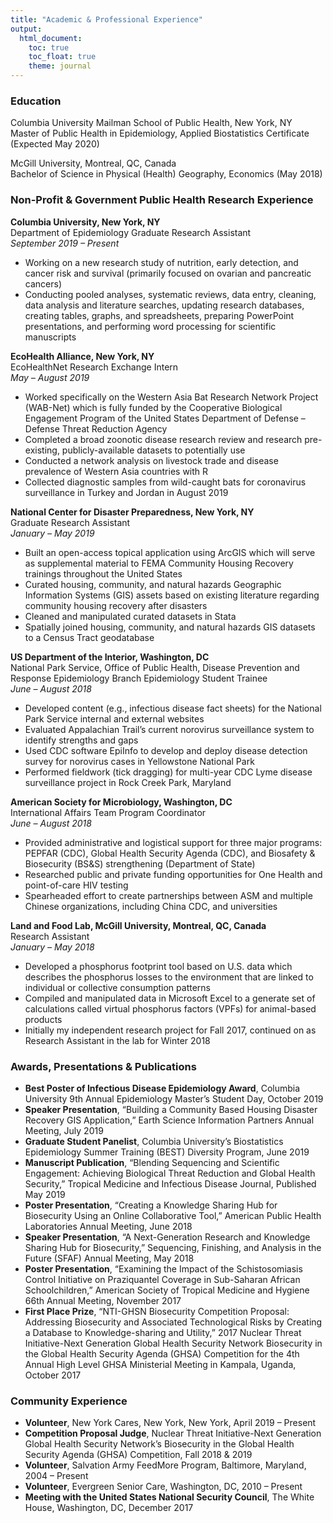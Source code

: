 ```yaml
---
title: "Academic & Professional Experience"
output: 
  html_document:
    toc: true
    toc_float: true
    theme: journal
---
```


### Education
Columbia University Mailman School of Public Health, New York, NY     
Master of Public Health in Epidemiology, Applied Biostatistics Certificate (Expected May 2020)


McGill University, Montreal, QC, Canada 	
Bachelor of Science in Physical (Health) Geography, Economics (May 2018)          



### Non-Profit & Government Public Health Research Experience
**Columbia University, New York, NY**      
Department of Epidemiology
Graduate Research Assistant     
*September 2019 – Present*

* Working on a new research study of nutrition, early detection, and cancer risk and survival (primarily focused on ovarian and pancreatic cancers)
* Conducting pooled analyses, systematic reviews, data entry, cleaning, data analysis and literature searches, updating research databases, creating tables, graphs, and spreadsheets, preparing PowerPoint presentations, and performing word processing for scientific manuscripts

**EcoHealth Alliance, New York, NY**     
EcoHealthNet Research Exchange Intern     
*May – August 2019*

* Worked specifically on the Western Asia Bat Research Network Project (WAB-Net) which is fully funded by the Cooperative Biological Engagement Program of the United States Department of Defense – Defense Threat Reduction Agency
* Completed a broad zoonotic disease research review and research pre-existing, publicly-available datasets to potentially use
* Conducted a network analysis on livestock trade and disease prevalence of Western Asia countries with R
* Collected diagnostic samples from wild-caught bats for coronavirus surveillance in Turkey and Jordan in August 2019


**National Center for Disaster Preparedness, New York, NY**     
Graduate Research Assistant     
*January – May 2019*

*	Built an open-access topical application using ArcGIS which will serve as supplemental material to FEMA Community Housing Recovery trainings throughout the United States
*	Curated housing, community, and natural hazards Geographic Information Systems (GIS) assets based on existing literature regarding community housing recovery after disasters
*	Cleaned and manipulated curated datasets in Stata
*	Spatially joined housing, community, and natural hazards GIS datasets to a Census Tract geodatabase


**US Department of the Interior, Washington, DC**     
National Park Service, Office of Public Health, Disease Prevention and Response Epidemiology Branch
Epidemiology Student Trainee     
*June – August 2018*

*	Developed content (e.g., infectious disease fact sheets) for the National Park Service internal and external websites
*	Evaluated Appalachian Trail’s current norovirus surveillance system to identify strengths and gaps
*	Used CDC software EpiInfo to develop and deploy disease detection survey for norovirus cases in Yellowstone National Park 
*	Performed fieldwork (tick dragging) for multi-year CDC Lyme disease surveillance project in Rock Creek Park, Maryland


**American Society for Microbiology, Washington, DC**     
International Affairs Team Program Coordinator     		  
*June – August 2018*

*	Provided administrative and logistical support for three major programs: PEPFAR (CDC), Global Health Security Agenda (CDC), and Biosafety & Biosecurity (BS&S) strengthening (Department of State)
*	Researched public and private funding opportunities for One Health and point-of-care HIV testing
*	Spearheaded effort to create partnerships between ASM and multiple Chinese organizations, including China CDC, and universities

**Land and Food Lab, McGill University, Montreal, QC, Canada**     
Research Assistant     
*January – May 2018*     

*	Developed a phosphorus footprint tool based on U.S. data which describes the phosphorus losses to the environment that are linked to individual or collective consumption patterns
*	Compiled and manipulated data in Microsoft Excel to a generate set of calculations called virtual phosphorus factors (VPFs) for animal-based products
*	Initially my independent research project for Fall 2017, continued on as Research Assistant in the lab for Winter 2018



### Awards, Presentations & Publications
*	**Best Poster of Infectious Disease Epidemiology Award**, Columbia University 9th Annual Epidemiology Master’s Student Day, October 2019
*	**Speaker Presentation**, “Building a Community Based Housing Disaster Recovery GIS Application,” Earth Science Information Partners Annual Meeting, July 2019
*	**Graduate Student Panelist**, Columbia University’s Biostatistics Epidemiology Summer Training (BEST) Diversity Program, June 2019
*	**Manuscript Publication**, “Blending Sequencing and Scientific Engagement: Achieving Biological Threat Reduction and Global Health Security,” Tropical Medicine and Infectious Disease Journal, Published May 2019
*	**Poster Presentation**, “Creating a Knowledge Sharing Hub for Biosecurity Using an Online Collaborative Tool,” American Public Health Laboratories Annual Meeting, June 2018
*	**Speaker Presentation**, “A Next-Generation Research and Knowledge Sharing Hub for Biosecurity,” Sequencing, Finishing, and Analysis in the Future (SFAF) Annual Meeting, May 2018
*	**Poster Presentation**, “Examining the Impact of the Schistosomiasis Control Initiative on Praziquantel Coverage in Sub-Saharan African Schoolchildren,” American Society of Tropical Medicine and Hygiene 66th Annual Meeting, November 2017
*	**First Place Prize**, “NTI-GHSN   Biosecurity   Competition   Proposal:   Addressing   Biosecurity   and   Associated Technological   Risks   by   Creating   a   Database   to   Knowledge-sharing   and   Utility,” 2017 Nuclear Threat Initiative-Next Generation Global Health Security Network Biosecurity in the Global Health Security Agenda (GHSA) Competition for the 4th Annual High Level GHSA Ministerial Meeting in Kampala, Uganda, October 2017



### Community Experience
*	**Volunteer**, New York Cares, New York, New York, April 2019 – Present
*	**Competition Proposal Judge**, Nuclear Threat Initiative-Next Generation Global Health Security Network’s Biosecurity in the Global Health Security Agenda (GHSA) Competition, Fall 2018 & 2019
*	**Volunteer**, Salvation Army FeedMore Program, Baltimore, Maryland, 2004 – Present
*	**Volunteer**, Evergreen Senior Care, Washington, DC, 2010 – Present
*	**Meeting with the United States National Security Council**, The White House, Washington, DC, December 2017



